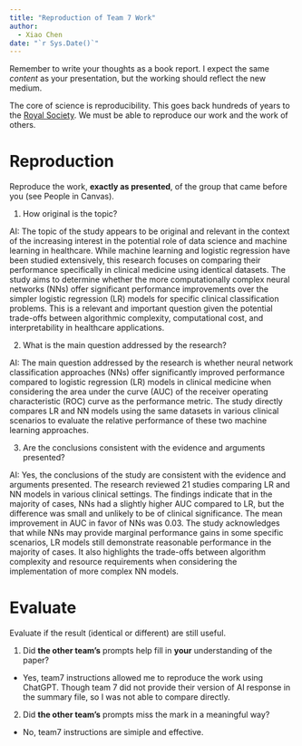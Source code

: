 ```yaml
---
title: "Reproduction of Team 7 Work"
author:
  - Xiao Chen
date: "`r Sys.Date()`"
---
```


Remember to write your thoughts as a book report.
I expect the same _content_ as your presentation, but the working should reflect the new medium.

The core of science is reproducibility.
This goes back hundreds of years to the [Royal Society](https://en.wikipedia.org/wiki/Royal_Society).
We must be able to reproduce our work and the work of others.

# Reproduction

Reproduce the work, **exactly as presented**, of the group that came before you (see People in Canvas).

1. How original is the topic?

AI: The topic of the study appears to be original and relevant in the context of the increasing interest in the potential role of data science and machine learning in healthcare. While machine learning and logistic regression have been studied extensively, this research focuses on comparing their performance specifically in clinical medicine using identical datasets. The study aims to determine whether the more computationally complex neural networks (NNs) offer significant performance improvements over the simpler logistic regression (LR) models for specific clinical classification problems. This is a relevant and important question given the potential trade-offs between algorithmic complexity, computational cost, and interpretability in healthcare applications.

2. What is the main question addressed by the research?

AI: The main question addressed by the research is whether neural network classification approaches (NNs) offer significantly improved performance compared to logistic regression (LR) models in clinical medicine when considering the area under the curve (AUC) of the receiver operating characteristic (ROC) curve as the performance metric. The study directly compares LR and NN models using the same datasets in various clinical scenarios to evaluate the relative performance of these two machine learning approaches.

3. Are the conclusions consistent with the evidence and arguments presented?

AI: Yes, the conclusions of the study are consistent with the evidence and arguments presented. The research reviewed 21 studies comparing LR and NN models in various clinical settings. The findings indicate that in the majority of cases, NNs had a slightly higher AUC compared to LR, but the difference was small and unlikely to be of clinical significance. The mean improvement in AUC in favor of NNs was 0.03. The study acknowledges that while NNs may provide marginal performance gains in some specific scenarios, LR models still demonstrate reasonable performance in the majority of cases. It also highlights the trade-offs between algorithm complexity and resource requirements when considering the implementation of more complex NN models.


# Evaluate

Evaluate if the result (identical or different) are still useful.

1. Did **the other team's** prompts help fill in **your** understanding of the paper? 

- Yes, team7 instructions allowed me to reproduce the work using ChatGPT. Though team 7 did not provide their version of AI response in the summary file, so I was not able to compare directly.

2. Did **the other team's** prompts miss the mark in a meaningful way? 

- No, team7 instructions are simiple and effective. 
